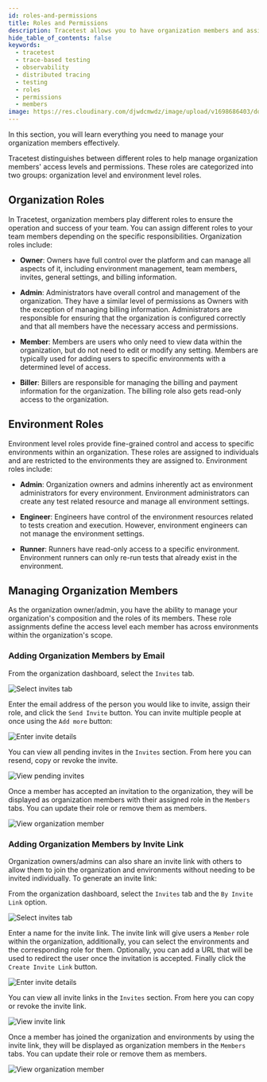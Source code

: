 ```yaml
---
id: roles-and-permissions
title: Roles and Permissions
description: Tracetest allows you to have organization members and assign them to environments
hide_table_of_contents: false
keywords:
  - tracetest
  - trace-based testing
  - observability
  - distributed tracing
  - testing
  - roles
  - permissions
  - members
image: https://res.cloudinary.com/djwdcmwdz/image/upload/v1698686403/docs/Blog_Thumbnail_14_rsvkmo.jpg
---
```


In this section, you will learn everything you need to manage your organization members effectively.

Tracetest distinguishes between different roles to help manage organization members' access levels and permissions. These roles are categorized into two groups: organization level and environment level roles.

## Organization Roles

In Tracetest, organization members play different roles to ensure the operation and success of your team. You can assign different roles to your team members depending on the specific responsibilities. Organization roles include:

- __Owner__: Owners have full control over the platform and can manage all aspects of it, including environment management, team members, invites, general settings, and billing information.

- __Admin__: Administrators have overall control and management of the organization. They have a similar level of permissions as Owners with the exception of managing billing information. Administrators are responsible for ensuring that the organization is configured correctly and that all members have the necessary access and permissions.

- __Member__: Members are users who only need to view data within the organization, but do not need to edit or modify any setting. Members are typically used for adding users to specific environments with a determined level of access.

- __Biller__: Billers are responsible for managing the billing and payment information for the organization. The billing role also gets read-only access to the organization.

## Environment Roles

Environment level roles provide fine-grained control and access to specific environments within an organization. These roles are assigned to individuals and are restricted to the environments they are assigned to. Environment roles include:

- __Admin__: Organization owners and admins inherently act as environment administrators for every environment. Environment administrators can create any test related resource and manage all environment settings.

- __Engineer__: Engineers have control of the environment resources related to tests creation and execution. However, environment engineers can not manage the environment settings.

- __Runner__: Runners have read-only access to a specific environment. Environment runners can only re-run tests that already exist in the environment.

## Managing Organization Members

As the organization owner/admin, you have the ability to manage your organization's composition and the roles of its members. These role assignments define the access level each member has across environments within the organization's scope.

### Adding Organization Members by Email

From the organization dashboard, select the `Invites` tab.

![Select invites tab](../img/members-email-01.png)

Enter the email address of the person you would like to invite, assign their role, and click the `Send Invite` button. You can invite multiple people at once using the `Add more` button:

![Enter invite details](../img/members-email-02.png)

You can view all pending invites in the `Invites` section. From here you can resend, copy or revoke the invite.

![View pending invites](../img/members-email-03.png)

Once a member has accepted an invitation to the organization, they will be displayed as organization members with their assigned role in the `Members` tabs. You can update their role or remove them as members.

![View organization member](../img/members-email-04.png)

### Adding Organization Members by Invite Link

Organization owners/admins can also share an invite link with others to allow them to join the organization and environments without needing to be invited individually. To generate an invite link:

From the organization dashboard, select the `Invites` tab and the `By Invite Link` option.

![Select invites tab](../img/members-invite-01.png)

Enter a name for the invite link. The invite link will give users a `Member` role within the organization, additionally, you can select the environments and the corresponding role for them. Optionally, you can add a URL that will be used to redirect the user once the invitation is accepted. Finally click the `Create Invite Link` button.

![Enter invite details](../img/members-invite-02.png)

You can view all invite links in the `Invites` section. From here you can copy or revoke the invite link.

![View invite link](../img/members-invite-03.png)

Once a member has joined the organization and environments by using the invite link, they will be displayed as organization members in the `Members` tabs. You can update their role or remove them as members.

![View organization member](../img/members-invite-04.png)